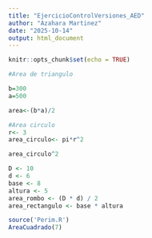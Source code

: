```yaml
---
title: "EjercicioControlVersiones_AED"
author: "Azahara Martinez"
date: "2025-10-14"
output: html_document
---
```


```r
knitr::opts_chunk$set(echo = TRUE)
```

```r
#Area de triangulo

b=300
a=500

area<-(b*a)/2
```

```r
#Area circulo
r<- 3
area_circulo<- pi*r^2

area_circulo^2
```

```r
D <- 10
d <- 6
base <- 8
altura <- 5
area_rombo <- (D * d) / 2
area_rectangulo <- base * altura
```
```r
source('Perim.R')
AreaCuadrado(7)
```

